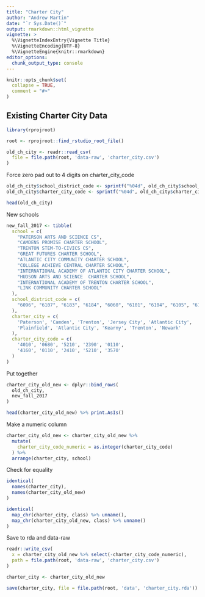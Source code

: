 ```yaml
---
title: "Charter City"
author: "Andrew Martin"
date: "`r Sys.Date()`"
output: rmarkdown::html_vignette
vignette: >
  %\VignetteIndexEntry{Vignette Title}
  %\VignetteEncoding{UTF-8}
  %\VignetteEngine{knitr::rmarkdown}
editor_options: 
  chunk_output_type: console
---
```


```r
knitr::opts_chunk$set(
  collapse = TRUE,
  comment = "#>"
)
```

## Existing Charter City Data

```r

library(rprojroot)

root <- rprojroot::find_rstudio_root_file()

```

```r

old_ch_city <- readr::read_csv(
  file = file.path(root, 'data-raw', 'charter_city.csv')
)

```

Force zero pad out to 4 digits on charter_city_code

```r


old_ch_city$school_district_code <- sprintf("%04d", old_ch_city$school_district_code)
old_ch_city$charter_city_code <- sprintf("%04d", old_ch_city$charter_city_code)

head(old_ch_city)
```

New schools

```r

new_fall_2017 <- tibble(
  school = c(
    "PATERSON ARTS AND SCIENCE CS",                      
    "CAMDENS PROMISE CHARTER SCHOOL",             
    "TRENTON STEM-TO-CIVICS CS",                      
    "GREAT FUTURES CHARTER SCHOOL",                         
    "ATLANTIC CITY COMMUNITY CHARTER SCHOOL",               
    "COLLEGE ACHIEVE CENTRAL CHARTER SCHOOL",              
    "INTERNATIONAL ACADEMY OF ATLANTIC CITY CHARTER SCHOOL",
    "HUDSON ARTS AND SCIENCE  CHARTER SCHOOL",      
    "INTERNATIONAL ACADEMY OF TRENTON CHARTER SCHOOL",
    "LINK COMMUNITY CHARTER SCHOOL"
  ),
  school_district_code = c(
    "6096", "6107", "6183", "6184", "6060", "6101", "6104", "6105", "6182", "6099"
  ),
  charter_city = c(
    'Paterson', 'Camden', 'Trenton', 'Jersey City', 'Atlantic City',
    'Plainfield', 'Atlantic City', 'Kearny', 'Trenton', 'Newark'
  ),
  charter_city_code = c(
    '4010', '0680', '5210', '2390', '0110', 
    '4160', '0110', '2410', '5210', '3570'
  )
)

```

Put together

```r

charter_city_old_new <- dplyr::bind_rows(
  old_ch_city,
  new_fall_2017
)

head(charter_city_old_new) %>% print.AsIs()
```

Make a numeric column

```r

charter_city_old_new <- charter_city_old_new %>%
  mutate(
    charter_city_code_numeric = as.integer(charter_city_code)
  ) %>% 
  arrange(charter_city, school)

```

Check for equality

```r

identical(
  names(charter_city),
  names(charter_city_old_new)
)

identical(
  map_chr(charter_city, class) %>% unname(),
  map_chr(charter_city_old_new, class) %>% unname()
)
```

Save to rda and data-raw

```r

readr::write_csv(
  x = charter_city_old_new %>% select(-charter_city_code_numeric),
  path = file.path(root, 'data-raw', 'charter_city.csv')
)

```

```r

charter_city <- charter_city_old_new

save(charter_city, file = file.path(root, 'data', 'charter_city.rda'))

```
